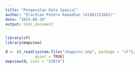 ```yaml
---
title: "Pengenalan Data Spasial"
author: "Elardian Putera Ramadhan (G1401231042)"
date: "2025-08-20"
output: html_document
---
```


```r
library(sf)
library(mapview)
```


```r
d <- st_read(system.file("shape/nc.shp", package = "sf"),
             quiet = TRUE)
mapview(d, zcol = "SID74")
```

